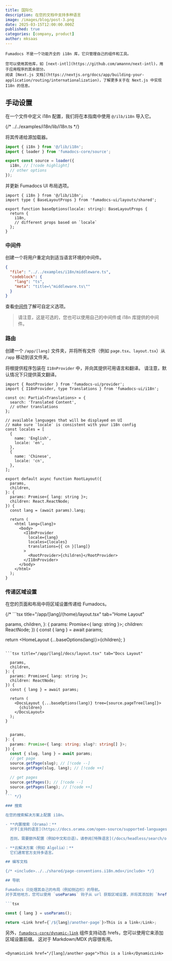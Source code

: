 ```yaml
---
title: 国际化
description: 在您的文档中支持多种语言
image: /images/blog/post-3.png
date: 2025-03-15T12:00:00.000Z
published: true
categories: [company, product]
author: mksaas
---
```


<Callout title='开始之前'>

    Fumadocs 不是一个功能齐全的 i18n 库，它只管理自己的组件和工具。

    您可以使用其他库，如 [next-intl](https://github.com/amannn/next-intl)，用于应用程序的其余部分。
    阅读 [Next.js 文档](https://nextjs.org/docs/app/building-your-application/routing/internationalization)，了解更多关于在 Next.js 中实现 I18n 的信息。

</Callout>

## 手动设置

在一个文件中定义 i18n 配置，我们将在本指南中使用 `@/ilb/i18n` 导入它。

{/* <include cwd meta='title="lib/i18n.ts"'>
  ../../examples/i18n/lib/i18n.ts
</include> */}

将其传递给源加载器。

```ts title="lib/source.ts"
import { i18n } from '@/lib/i18n';
import { loader } from 'fumadocs-core/source';

export const source = loader({
  i18n, // [!code highlight]
  // other options
});
```

并更新 Fumadocs UI 布局选项。

```tsx title="app/layout.config.tsx"
import { i18n } from '@/lib/i18n';
import type { BaseLayoutProps } from 'fumadocs-ui/layouts/shared';

export function baseOptions(locale: string): BaseLayoutProps {
  return {
    i18n,
    // different props based on `locale`
  };
}
```

### 中间件

创建一个将用户重定向到适当语言环境的中间件。

```json doc-gen:file
{
  "file": "../../examples/i18n/middleware.ts",
  "codeblock": {
    "lang": "ts",
    "meta": "title=\"middleware.ts\""
  }
}
```

查看[中间件](/docs/headless/internationalization#middleware)了解可自定义选项。

> 请注意，这是可选的，您也可以使用自己的中间件或 i18n 库提供的中间件。

### 路由

创建一个 `/app/[lang]` 文件夹，并将所有文件（例如 `page.tsx`、`layout.tsx`）从 `/app` 移动到该文件夹。

将根提供程序包装在 `I18nProvider` 中，并向其提供可用语言和翻译。
请注意，默认情况下只提供英文翻译。

```tsx title="app/[lang]/layout.tsx"
import { RootProvider } from 'fumadocs-ui/provider';
import { I18nProvider, type Translations } from 'fumadocs-ui/i18n';

const cn: Partial<Translations> = {
  search: 'Translated Content',
  // other translations
};

// available languages that will be displayed on UI
// make sure `locale` is consistent with your i18n config
const locales = [
  {
    name: 'English',
    locale: 'en',
  },
  {
    name: 'Chinese',
    locale: 'cn',
  },
];

export default async function RootLayout({
  params,
  children,
}: {
  params: Promise<{ lang: string }>;
  children: React.ReactNode;
}) {
  const lang = (await params).lang;

  return (
    <html lang={lang}>
      <body>
        <I18nProvider
          locale={lang}
          locales={locales}
          translations={{ cn }[lang]}
        >
          <RootProvider>{children}</RootProvider>
        </I18nProvider>
      </body>
    </html>
  );
}
```

### 传递区域设置

在您的页面和布局中将区域设置传递给 Fumadocs。

{/* ```tsx title="/app/[lang]/(home)/layout.tsx" tab="Home Layout"

  params,
  children,
}: {
  params: Promise<{ lang: string }>;
  children: ReactNode;
}) {
  const { lang } = await params;

  return <HomeLayout {...baseOptions(lang)}>{children}</HomeLayout>;
}
```

```tsx title="/app/[lang]/docs/layout.tsx" tab="Docs Layout"

  params,
  children,
}: {
  params: Promise<{ lang: string }>;
  children: ReactNode;
}) {
  const { lang } = await params;

  return (
    <DocsLayout {...baseOptions(lang)} tree={source.pageTree[lang]}>
      {children}
    </DocsLayout>
  );
}
```

```ts title="page.tsx" tab="Docs Page"

  params,
}: {
  params: Promise<{ lang: string; slug?: string[] }>;
}) {
  const { slug, lang } = await params;
  // get page
  source.getPage(slug); // [!code --]
  source.getPage(slug, lang); // [!code ++]

  // get pages
  source.getPages(); // [!code --]
  source.getPages(lang); // [!code ++]
}
``` */}

### 搜索

在您的搜索解决方案上配置 i18n。

- **内置搜索 (Orama)：**
  对于[支持的语言](https://docs.orama.com/open-source/supported-languages#officially-supported-languages)，无需进一步更改。

  否则，需要额外配置（例如中文和日语）。请参阅[特殊语言](/docs/headless/search/orama#special-languages)。

- **云解决方案（例如 Algolia）：**
  它们通常官方支持多语言。

## 编写文档

{/* <include>../../shared/page-conventions.i18n.mdx</include> */}

## 导航

Fumadocs 只处理其自己的布局（例如侧边栏）的导航。
对于其他地方，您可以使用 `useParams` 钩子从 url 获取区域设置，并将其添加到 `href`。

```tsx

const { lang } = useParams();

return <Link href={`/${lang}/another-page`}>This is a link</Link>;
```

另外，[`fumadocs-core/dynamic-link`](/docs/headless/components/link#dynamic-hrefs) 组件支持动态 hrefs，您可以使用它来添加区域设置前缀。
这对于 Markdown/MDX 内容很有用。

```mdx title="content.mdx"

<DynamicLink href="/[lang]/another-page">This is a link</DynamicLink>
``` 